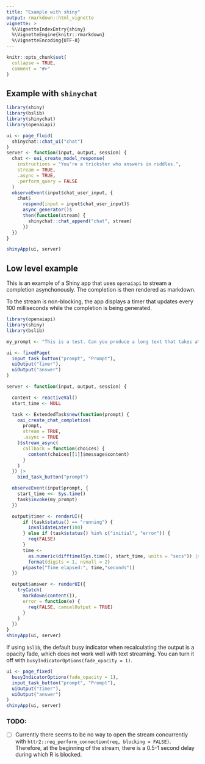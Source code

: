 ```yaml
---
title: "Example with shiny"
output: rmarkdown::html_vignette
vignette: >
  %\VignetteIndexEntry{shiny}
  %\VignetteEngine{knitr::rmarkdown}
  %\VignetteEncoding{UTF-8}
---
```


```r
knitr::opts_chunk$set(
  collapse = TRUE,
  comment = "#>"
)
```

## Example with `shinychat`

```r
library(shiny)
library(bslib)
library(shinychat)
library(openaiapi)

ui <- page_fluid(
  shinychat::chat_ui("chat")
)
server <- function(input, output, session) {
  chat <- oai_create_model_response(
    instructions = "You're a trickster who answers in riddles.",
    stream = TRUE,
    .async = TRUE,
    .perform_query = FALSE
  )
  observeEvent(input$chat_user_input, {
    chat$
      respond(input = input$chat_user_input)$
      async_generator()$
      then(function(stream) {
        shinychat::chat_append("chat", stream)
      })
  })
}

shinyApp(ui, server)
```

## Low level example

This is an example of a Shiny app that uses `openaiapi` to stream a completion asynchonously. The completion is then rendered as markdown.

To the stream is non-blocking, the app displays a timer that updates every 100 milliseconds while the completion is being generated.

``` r
library(openaiapi)
library(shiny)
library(bslib)

my_prompt <- "This is a test. Can you produce a long text that takes at least 10 seconds to generate and uses markdown notation?"

ui <- fixedPage(
  input_task_button("prompt", "Prompt"),
  uiOutput("timer"),
  uiOutput("answer")
)

server <- function(input, output, session) {

  content <- reactiveVal()
  start_time <- NULL

  task <- ExtendedTask$new(function(prompt) {
    oai_create_chat_completion(
      prompt,
      stream = TRUE,
      .async = TRUE
    )$stream_async(
      callback = function(choices) {
        content(choices[[1]]$message$content)
      }
    )
  }) |>
    bind_task_button("prompt")

  observeEvent(input$prompt, {
    start_time <<- Sys.time()
    task$invoke(my_prompt)
  })

  output$timer <- renderUI({
      if (task$status() == "running") {
        invalidateLater(100)
      } else if (task$status() %in% c("initial", "error")) {
        req(FALSE)
      }
      time <-
        as.numeric(difftime(Sys.time(), start_time, units = "secs")) |>
        format(digits = 1, nsmall = 2)
      p(paste("Time elapsed:", time,"seconds"))
  })

  output$answer <- renderUI({
    tryCatch(
      markdown(content()),
      error = function(e) {
        req(FALSE, cancelOutput = TRUE)
      }
    )
  })
}
shinyApp(ui, server)

```

If using `bslib`, the default busy indicator when recalculating the output is a opacity fade, which does not work well with text streaming. You can turn it off with `busyIndicatorOptions(fade_opacity = 1)`.

``` r
ui <- page_fixed(
  busyIndicatorOptions(fade_opacity = 1),
  input_task_button("prompt", "Prompt"),
  uiOutput("timer"),
  uiOutput("answer")
)
shinyApp(ui, server)

```

### TODO:
- [ ] Currently there seems to be no way to open the stream concurrently with `httr2::req_perform_connection(req, blocking = FALSE)`. Therefore, at the beginning of the stream, there is a 0.5-1 second delay during which R is blocked.
